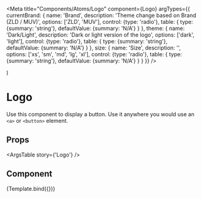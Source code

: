 
<Meta
  title="Components/Atoms/Logo"
  component={Logo}
  argTypes={{
    currentBrand: {
      name: 'Brand',
      description: 'Theme change based on Brand (ZLD / MUV)',
      options: ['ZLD', 'MUV'],
      control: {type: 'radio'},
      table: {
        type: {summary: 'string'},
        defaultValue: {summary: 'N/A'}
      }
    },
    theme: {
      name: 'Dark/Light',
      description: 'Dark or light version of the logo',
      options: ['dark', 'light'],
      control: {type: 'radio'},
      table: {
        type: {summary: 'string'},
        defaultValue: {summary: 'N/A'}
      }
    },
    size: {
      name: 'Size',
      description: '',
      options: ['xs', 'sm', 'md', 'lg', 'xl'],
      control: {type: 'radio'},
      table: {
        type: {summary: 'string'},
        defaultValue: {summary: 'N/A'}
      }
    }
  }}
/>

  <div className={`p-4 ${currentBrand === BRAND.MUV ? 'theme-muv' : 'theme-zld'} ${theme === 'dark' ? 'text-bg-black' : 'bg-bg-black text-bg'}`}>
    <Logo currentBrand={currentBrand} className={`${theme === 'dark' ? 'text-bg-black' : 'bg-bg-black text-bg'}`} size={size} />
  </div>
)

# Logo

Use this component to display a button. Use it anywhere you would use an `<a>` or `<button>` element.

## Props

<ArgsTable story={'Logo'} />

## Component

<Canvas>
  <Story
    name="Logo"
    args={{
      currentBrand: 'ZLD',
      theme: 'dark',
      size: 'md'
    }}
  >
    {Template.bind({})}
  </Story>
</Canvas>
